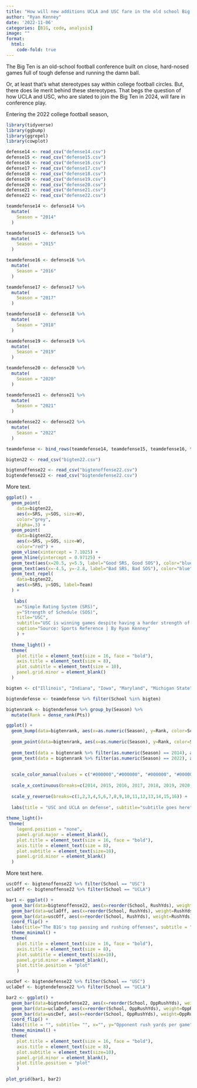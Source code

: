 ```yaml
---
title: "How will new additions UCLA and USC fare in the old school Big Ten Conference?"
author: "Ryan Kenney"
date: '2022-11-06'
categories: [B1G, code, analysis]
image: ""
format: 
  html:
    code-fold: true
---
```


The Big Ten is an old-school football conference built on close, hard-nosed games full of tough defense and running the damn ball.

Or, at least that's what stereotypes say within college football circles. But, there does lie merit behind these stereotypes. That begs the question of how UCLA and USC, who are slated to join the Big Ten in 2024, will fare in conference play.

Entering the 2022 college football season,

```r
library(tidyverse)
library(ggbump)
library(ggrepel)
library(cowplot)

defense14 <- read_csv("defense14.csv")
defense15 <- read_csv("defense15.csv")
defense16 <- read_csv("defense16.csv")
defense17 <- read_csv("defense17.csv")
defense18 <- read_csv("defense18.csv")
defense19 <- read_csv("defense19.csv")
defense20 <- read_csv("defense20.csv")
defense21 <- read_csv("defense21.csv")
defense22 <- read_csv("defense22.csv")

teamdefense14 <- defense14 %>% 
  mutate(
    Season = "2014"
  )

teamdefense15 <- defense15 %>% 
  mutate(
    Season = "2015"
  )

teamdefense16 <- defense16 %>% 
  mutate(
    Season = "2016"
  )

teamdefense17 <- defense17 %>% 
  mutate(
    Season = "2017"
  )

teamdefense18 <- defense18 %>% 
  mutate(
    Season = "2018"
  )

teamdefense19 <- defense19 %>% 
  mutate(
    Season = "2019"
  )

teamdefense20 <- defense20 %>% 
  mutate(
    Season = "2020"
  )

teamdefense21 <- defense21 %>% 
  mutate(
    Season = "2021"
  )

teamdefense22 <- defense22 %>% 
  mutate(
    Season = "2022"
  )

teamdefense <- bind_rows(teamdefense14, teamdefense15, teamdefense16, teamdefense17, teamdefense18, teamdefense19, teamdefense20, teamdefense21, teamdefense22)

bigten22 <- read_csv("bigten22.csv")

bigtenoffense22 <- read_csv("bigtenoffense22.csv")
bigtendefense22 <- read_csv("bigtendefense22.csv")

```

More text.

```r
ggplot() + 
  geom_point(
    data=bigten22, 
    aes(x=SRS, y=SOS, size=W), 
    color="grey", 
    alpha=.3) + 
  geom_point(
    data=bigten22, 
    aes(x=SRS, y=SOS, size=W), 
    color="red") + 
  geom_vline(xintercept = 7.1025) + 
  geom_hline(yintercept = 0.97125) +
  geom_text(aes(x=20.5, y=5.5, label="Good SRS, Good SOS"), color="blue") +
  geom_text(aes(x=-4.5, y=-2.8, label="Bad SRS, Bad SOS"), color="blue") +
  geom_text_repel(
    data=bigten22, 
    aes(x=SRS, y=SOS, label=Team)
  ) +
  
   labs(
    x="Simple Rating System (SRS)", 
    y="Strength of Schedule (SOS)", 
    title="USC", 
    subtitle="USC is winning games despite having a harder strength of schedule than any Big Ten team.", 
    caption="Source: Sports Reference | By Ryan Kenney"
    ) +
  
  theme_light() +
  theme(
    plot.title = element_text(size = 16, face = "bold"),
    axis.title = element_text(size = 8),
    plot.subtitle = element_text(size = 10),
    panel.grid.minor = element_blank()
  )
```

```r
bigten <- c("Illinois", "Indiana", "Iowa", "Maryland", "Michigan State", "Michigan", "Minnesota", "Nebraska", "Northwestern", "Ohio State", "Penn State", "Purdue", "Rutgers", "Wisconsin", "UCLA", "USC")

bigtendefense <- teamdefense %>% filter(School %in% bigten)

bigtenrank <- bigtendefense %>% group_by(Season) %>% 
  mutate(Rank = dense_rank(Pts))

ggplot() + 
  geom_bump(data=bigtenrank, aes(x=as.numeric(Season), y=Rank, color=School)) +
  
  geom_point(data=bigtenrank, aes(x=as.numeric(Season), y=Rank, color=School), size = 2) +
  
  geom_text(data = bigtenrank %>% filter(as.numeric(Season) == 2014), aes(x = as.numeric(Season) - .05, y=Rank, label = School), size = 2, hjust = 1) +
  geom_text(data = bigtenrank %>% filter(as.numeric(Season) == 2022), aes(x = as.numeric(Season) + .05, y=Rank, label = School), size = 2, hjust = 0) +
  
  
  scale_color_manual(values = c("#000000","#000000", "#000000", "#000000", "#000000", "#000000","#000000", "#000000", "#000000", "#000000", "#000000", "#000000", "#000000","#2D68C4","#990000","#000000")) +
  
  scale_x_continuous(breaks=c(2014, 2015, 2016, 2017, 2018, 2019, 2020, 2021, 2022)) +
  
  scale_y_reverse(breaks=c(1,2,3,4,5,6,7,8,9,10,11,12,13,14,15,16)) +
  
  labs(title = "USC and UCLA on defense", subtitle="subtitle goes here", y="Rank", x="Season") +
  
theme_light()+
 theme(
    legend.position = "none",
    panel.grid.major = element_blank(),
    plot.title = element_text(size = 16, face = "bold"),
    axis.title = element_text(size = 8), 
    plot.subtitle = element_text(size=10), 
    panel.grid.minor = element_blank()
  )
```

More text here.

```r
uscOff <- bigtenoffense22 %>% filter(School == "USC")
uclaOff <- bigtenoffense22 %>% filter(School == "UCLA")

bar1 <- ggplot() + 
  geom_bar(data=bigtenoffense22, aes(x=reorder(School, RushYds), weight=RushYds), fill="grey") +
  geom_bar(data=uclaOff, aes(x=reorder(School, RushYds), weight=RushYds), fill="#2D68C4") +
  geom_bar(data=uscOff, aes(x=reorder(School, RushYds), weight=RushYds), fill="#990000") +
  coord_flip() + 
  labs(title="The B1G's top passing and rushing offenses", subtitle = "Ohio State, Michigan, Michigan State and Nebraska appear on both lists.",  x="", y="Rush yards per game", caption = "") + 
  theme_minimal() + 
  theme(
    plot.title = element_text(size = 16, face = "bold"),
    axis.title = element_text(size = 8), 
    plot.subtitle = element_text(size=10), 
    panel.grid.minor = element_blank(),
    plot.title.position = "plot"
    )

uscDef <- bigtendefense22 %>% filter(School == "USC")
uclaDef <- bigtendefense22 %>% filter(School == "UCLA")

bar2 <- ggplot() + 
  geom_bar(data=bigtendefense22, aes(x=reorder(School, OppRushYds), weight=OppRushYds), fill="grey") +
  geom_bar(data=uclaDef, aes(x=reorder(School, OppRushYds), weight=OppRushYds), fill="#2D68C4") +
  geom_bar(data=uscDef, aes(x=reorder(School, OppRushYds), weight=OppRushYds), fill="#990000") +
  coord_flip() +  
  labs(title = "", subtitle= "", x="", y="Opponent rush yards per game",  caption="Source: Sports Reference | By Ryan Kenney") + 
  theme_minimal() + 
  theme(
    plot.title = element_text(size = 16, face = "bold"),
    axis.title = element_text(size = 8), 
    plot.subtitle = element_text(size=10), 
    panel.grid.minor = element_blank(),
    plot.title.position = "plot"
    )

plot_grid(bar1, bar2) 
```
